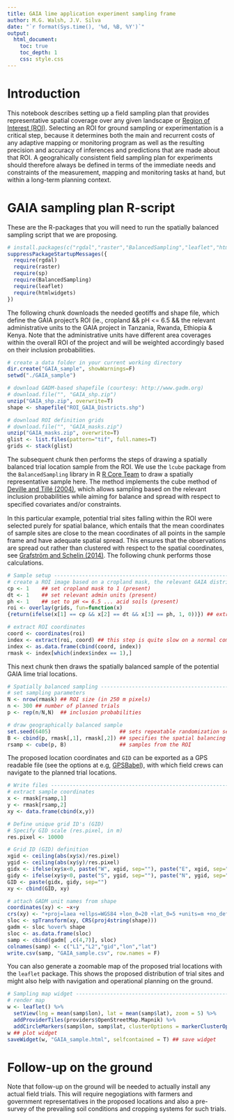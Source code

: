 ```yaml
---
title: GAIA lime application experiment sampling frame
author: M.G. Walsh, J.V. Silva
date: "`r format(Sys.time(), '%d, %B, %Y')`"
output:
  html_document:
    toc: true
    toc_depth: 1
    css: style.css
---
```


# Introduction

This notebook describes setting up a field sampling plan that provides representative spatial coverage over any given landscape or [Region of Interest (ROI)](https://en.wikipedia.org/wiki/Region_of_interest). Selecting an ROI for ground sampling or experimentation is a critical step, because it determines both the main and recurrent costs of any adaptive mapping or monitoring program as well as the resulting precision and accuracy of inferences and predictions that are made about that ROI. A geograhically consistent field sampling plan for experiments should therefore always be defined in terms of the immediate needs and constraints of the measurement, mapping and monitoring tasks at hand, but within a long-term planning context.

# GAIA sampling plan R-script

These are the R-packages that you will need to run the spatially balanced sampling script that we are proposing.

```r
# install.packages(c("rgdal","raster","BalancedSampling","leaflet","htmlwidgets"), dependencies=T)
suppressPackageStartupMessages({
  require(rgdal)
  require(raster)
  require(sp)
  require(BalancedSampling)
  require(leaflet)
  require(htmlwidgets)
})
```

The following chunk downloads the needed geotiffs and shape file, which define the GAIA project's ROI (ie., cropland && pH <= 6.5 && the relevant administrative units to the GAIA project in Tanzania, Rwanda, Ethiopia & Kenya. Note that the administrative units have different area coverages within the overall ROI of the project and will be weighted accordingly based on their inclusion probabilities.

```r
# create a data folder in your current working directory
dir.create("GAIA_sample", showWarnings=F)
setwd("./GAIA_sample")

# download GADM-based shapefile (courtesy: http://www.gadm.org)
# download.file("", "GAIA_shp.zip")
unzip("GAIA_shp.zip", overwrite=T)
shape <- shapefile("ROI_GAIA_Districts.shp")

# download ROI definition grids
# download.file("", "GAIA_masks.zip")
unzip("GAIA_masks.zip", overwrite=T)
glist <- list.files(pattern="tif", full.names=T)
grids <- stack(glist)
```

The subsequent chunk then performs the steps of drawing a spatially balanced trial location sample from the ROI. We use the `lcube` package from the `BalancedSampling` library in R [R Core Team](https://cran.univ-paris1.fr/web/packages/dplR/vignettes/intro-dplR.pdf) to draw a spatially representative sample here. The method implements the cube method of [Deville and Tillé (2004)](https://academic.oup.com/biomet/article-abstract/91/4/893/459329?redirectedFrom=fulltext), which allows sampling based on the relevant inclusion probabilities while aiming for balance and spread with respect to speciﬁed covariates and/or constraints. 

In this particular example, potential trial sites falling within the ROI were selected purely for spatial balance, which entails that the mean coordinates of sample sites are close to the mean coordinates of all points in the sample frame and have adequate spatial spread. This ensures that the observations are spread out rather than clustered with respect to the spatial coordinates, see [Grafström and Schelin (2014)](https://cran.r-project.org/web/packages/BalancedSampling/index.html). The following chunk performs those calculations.

```r
# Sample setup ------------------------------------------------------------
# create a ROI image based on a cropland mask, the relevant GAIA districts and soil pH predictions 
cp <- 1    ## set cropland mask to 1 (present)
dt <- 1    ## set relevant admin units (present)
ph <- 1    ## set to pH <= 6.5 ... acid soils (present)
roi <- overlay(grids, fun=function(x) 
{return(ifelse(x[1] == cp && x[2] == dt && x[3] == ph, 1, 0))}) ## extracts ROI

# extract ROI coordinates
coord <- coordinates(roi)
index <- extract(roi, coord) ## this step is quite slow on a normal computer ... patience
index <- as.data.frame(cbind(coord, index))
rmask <- index[which(index$index == 1),]
```

This next chunk then draws the spatially balanced sample of the potential GAIA lime trial locations.

```r
# Spatially balanced sampling ---------------------------------------------
# set sampling parameters
N <- nrow(rmask) ## ROI size (in 250 m pixels)
n <- 300 ## number of planned trials
p <- rep(n/N,N)  ## inclusion probabilities

# draw geographically balanced sample
set.seed(6405)                      ## sets repeatable randomization seed
B <- cbind(p, rmask[,1], rmask[,2]) ## specifies the spatial balancing variables
rsamp <- cube(p, B)                 ## samples from the ROI
```

The proposed location coordinates and `GID` can be exported as a GPS readable file (see the options at e.g, [GPSBabel](https://www.gpsbabel.org)), with which field crews can navigate to the planned trial locations.

```r
# Write files -------------------------------------------------------------
# extract sample coordinates
x <- rmask[rsamp,1]
y <- rmask[rsamp,2]
xy <- data.frame(cbind(x,y))

# Define unique grid ID's (GID)
# Specify GID scale (res.pixel, in m)
res.pixel <- 10000

# Grid ID (GID) definition
xgid <- ceiling(abs(xy$x)/res.pixel)
ygid <- ceiling(abs(xy$y)/res.pixel)
gidx <- ifelse(xy$x<0, paste("W", xgid, sep=""), paste("E", xgid, sep=""))
gidy <- ifelse(xy$y<0, paste("S", ygid, sep=""), paste("N", ygid, sep=""))
GID <- paste(gidx, gidy, sep="")
xy <- cbind(GID, xy)

# attach GADM unit names from shape
coordinates(xy) <- ~x+y
crs(xy) <- "+proj=laea +ellps=WGS84 +lon_0=20 +lat_0=5 +units=m +no_defs"
sloc <- spTransform(xy, CRS(proj4string(shape)))
gadm <- sloc %over% shape
sloc <- as.data.frame(sloc)
samp <- cbind(gadm[ ,c(4,7)], sloc)
colnames(samp) <- c("L1","L2","gid","lon","lat")
write.csv(samp, "GAIA_sample.csv", row.names = F)
```

You can also generate a zoomable map of the proposed trial locations with the `leaflet` package. This shows the proposed distribution of trial sites and might also help with navigation and operational planning on the ground.

```r
# Sampling map widget -----------------------------------------------------
# render map
w <- leaflet() %>%
  setView(lng = mean(samp$lon), lat = mean(samp$lat), zoom = 5) %>%
  addProviderTiles(providers$OpenStreetMap.Mapnik) %>%
  addCircleMarkers(samp$lon, samp$lat, clusterOptions = markerClusterOptions())
w ## plot widget 
saveWidget(w, "GAIA_sample.html", selfcontained = T) ## save widget
```

# Follow-up on the ground

Note that follow-up on the ground will be needed to actually install any actual field trials. This will require negogiations with farmers and government representatives in the proposed locations and also a pre-survey of the prevailing soil conditions and cropping systems for such trials.
